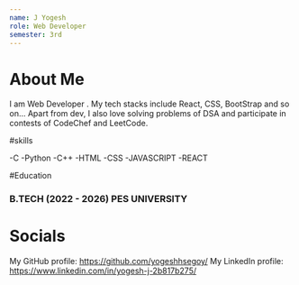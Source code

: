 ```yaml
---
name: J Yogesh
role: Web Developer
semester: 3rd
---
```


# About Me
I am Web Developer . My tech stacks include React, CSS, BootStrap and so on...
Apart from dev, I also love solving problems of DSA and participate in contests of CodeChef and LeetCode. 

#skills

-C
-Python
-C++
-HTML
-CSS
-JAVASCRIPT
-REACT

#Education

### B.TECH (2022 - 2026) PES UNIVERSITY


# Socials

My GitHub profile: https://github.com/yogeshhsegoy/
My LinkedIn profile: https://www.linkedin.com/in/yogesh-j-2b817b275/
